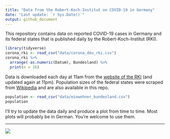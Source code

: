 ```yaml
---
title: "Data from the Robert-Koch-Institut on COVID-19 in Germany"
date: "Last update: `r Sys.Date()`"
output: github_document
---
```


This repository contains data on reported COVID-19 cases in Germany and its federal states that is published daily by the Robert-Koch-Institut (RKI).

```r
library(tidyverse)
corona_rki <- read_csv("data/corona_deu_rki.csv")
corona_rki %>% 
  arrange(-as.numeric(Datum), Bundesland) %>% 
  print(n = 16)
```


Data is downloaded each day at 11am from the [website of the RKI](https://www.rki.de/DE/Content/InfAZ/N/Neuartiges_Coronavirus/Fallzahlen.html) (and updated again at 11pm). Population sizes of the federal states were scraped from [Wikipedia](https://de.wikipedia.org/wiki/Liste_der_deutschen_Bundesl%C3%A4nder_nach_Bev%C3%B6lkerung) and are also available in this repo.

```r
population <- read_csv("data/einwohner_bundesland.csv")
population
```

I'll try to update the data daily and produce a plot from time to time. Most plots will probably be in German. You're welcome to use them.

***

<img src="plots/covid19-deu-rki-entwicklung.png">
